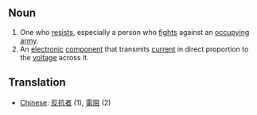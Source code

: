 ==Noun==

# One who [[resist]]s, especially a person who [[fight]]s against an [[occupy]]ing [[army]].
# An [[electronic]] [[component]] that transmits [[current]] in direct proportion to the [[voltage]] across it.

==Translation==
*[[Chinese]]: [[反抗]][[者]] (1), [[電阻]] (2)